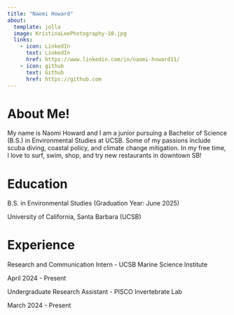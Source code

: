 ```yaml
---
title: "Naomi Howard"
about:
  template: jolla
  image: KristinaLeePhotography-10.jpg
  links:
    - icon: LinkedIn
      text: LinkedIn
      href: https://www.linkedin.com/in/naomi-howard11/
    - icon: github
      text: Github
      href: https://github.com
---
```


# About Me!

My name is Naomi Howard and I am a junior pursuing a Bachelor of Science (B.S.) in Environmental Studies at UCSB. Some of my passions include scuba diving, coastal policy, and climate change mitigation. In my free time, I love to surf, swim, shop, and try new restaurants in downtown SB!

# Education

B.S. in Environmental Studies (Graduation Year: June 2025)

University of California, Santa Barbara (UCSB)

# Experience

Research and Communication Intern - UCSB Marine Science Institute

April 2024 - Present

Undergraduate Research Assistant - PISCO Invertebrate Lab

March 2024 - Present
